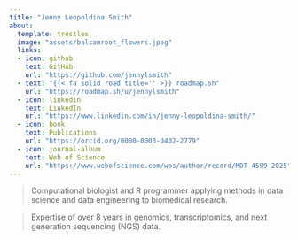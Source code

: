 ```yaml
---
title: "Jenny Leopoldina Smith"
about: 
  template: trestles
  image: "assets/balsamroot_flowers.jpeg"
  links:
  - icon: github
    text: GitHub
    url: "https://github.com/jennylsmith"
  - text: "{{< fa solid road title='' >}} roadmap.sh"
    url: "https://roadmap.sh/u/jennylsmith"
  - icon: linkedin
    text: LinkedIn
    url: "https://www.linkedin.com/in/jenny-leopoldina-smith/"
  - icon: book
    text: Publications
    url: "https://orcid.org/0000-0003-0402-2779"
  - icon: journal-album
    text: Web of Science
    url: "https://www.webofscience.com/wos/author/record/MDT-4599-2025"
---
```


>  Computational biologist and R programmer applying methods in data science and data engineering to biomedical research. 

> Expertise of over 8 years in genomics, transcriptomics, and next generation sequencing (NGS) data.



